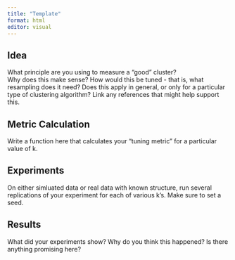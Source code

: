 ```yaml
---
title: "Template"
format: html
editor: visual
---
```


## Idea

What principle are you using to measure a "good" cluster?  
Why does this make sense?
How would this be tuned - that is, what resampling does it need?
Does this apply in general, or only for a particular type of clustering algorithm?
Link any references that might help support this.

## Metric Calculation

Write a function here that calculates your "tuning metric" for a particular value of k.

## Experiments

On either simluated data or real data with known structure, run several replications of your experiment for each of various k's.  Make sure to set a seed.

## Results

What did your experiments show?  Why do you think this happened? Is there anything promising here?
